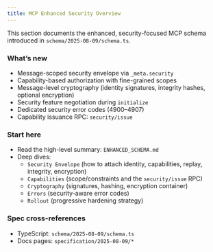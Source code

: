 ```yaml
---
title: MCP Enhanced Security Overview
---
```


This section documents the enhanced, security-focused MCP schema introduced in `schema/2025-08-09/schema.ts`.

### What’s new

- Message-scoped security envelope via `_meta.security`
- Capability-based authorization with fine-grained scopes
- Message-level cryptography (identity signatures, integrity hashes, optional encryption)
- Security feature negotiation during `initialize`
- Dedicated security error codes (4900–4907)
- Capability issuance RPC: `security/issue`

### Start here

- Read the high-level summary: `ENHANCED_SCHEMA.md`
- Deep dives:
  - `Security Envelope` (how to attach identity, capabilities, replay, integrity, encryption)
  - `Capabilities` (scope/constraints and the `security/issue` RPC)
  - `Cryptography` (signatures, hashing, encryption container)
  - `Errors` (security-aware error codes)
  - `Rollout` (progressive hardening strategy)

### Spec cross-references

- TypeScript: `schema/2025-08-09/schema.ts`
- Docs pages: `specification/2025-08-09/*`
